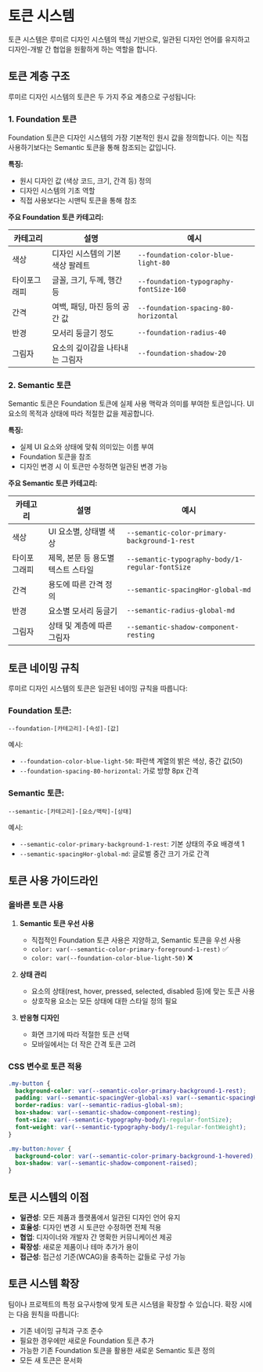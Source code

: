 
<Meta title="Concepts/토큰 시스템" />

# 토큰 시스템

토큰 시스템은 루미르 디자인 시스템의 핵심 기반으로, 일관된 디자인 언어를 유지하고 디자인-개발 간 협업을 원활하게 하는 역할을 합니다.

## 토큰 계층 구조

루미르 디자인 시스템의 토큰은 두 가지 주요 계층으로 구성됩니다:

### 1. Foundation 토큰

Foundation 토큰은 디자인 시스템의 가장 기본적인 원시 값을 정의합니다. 이는 직접 사용하기보다는 Semantic 토큰을 통해 참조되는 값입니다.

**특징:**
- 원시 디자인 값 (색상 코드, 크기, 간격 등) 정의
- 디자인 시스템의 기초 역할
- 직접 사용보다는 시맨틱 토큰을 통해 참조

**주요 Foundation 토큰 카테고리:**

| 카테고리 | 설명 | 예시 |
|---------|------|------|
| 색상 | 디자인 시스템의 기본 색상 팔레트 | `--foundation-color-blue-light-80` |
| 타이포그래피 | 글꼴, 크기, 두께, 행간 등 | `--foundation-typography-fontSize-160` |
| 간격 | 여백, 패딩, 마진 등의 공간 값 | `--foundation-spacing-80-horizontal` |
| 반경 | 모서리 둥글기 정도 | `--foundation-radius-40` |
| 그림자 | 요소의 깊이감을 나타내는 그림자 | `--foundation-shadow-20` |

### 2. Semantic 토큰

Semantic 토큰은 Foundation 토큰에 실제 사용 맥락과 의미를 부여한 토큰입니다. UI 요소의 목적과 상태에 따라 적절한 값을 제공합니다.

**특징:**
- 실제 UI 요소와 상태에 맞춰 의미있는 이름 부여
- Foundation 토큰을 참조
- 디자인 변경 시 이 토큰만 수정하면 일관된 변경 가능

**주요 Semantic 토큰 카테고리:**

| 카테고리 | 설명 | 예시 |
|---------|------|------|
| 색상 | UI 요소별, 상태별 색상 | `--semantic-color-primary-background-1-rest` |
| 타이포그래피 | 제목, 본문 등 용도별 텍스트 스타일 | `--semantic-typography-body/1-regular-fontSize` |
| 간격 | 용도에 따른 간격 정의 | `--semantic-spacingHor-global-md` |
| 반경 | 요소별 모서리 둥글기 | `--semantic-radius-global-md` |
| 그림자 | 상태 및 계층에 따른 그림자 | `--semantic-shadow-component-resting` |

## 토큰 네이밍 규칙

루미르 디자인 시스템의 토큰은 일관된 네이밍 규칙을 따릅니다:

### Foundation 토큰:
```
--foundation-[카테고리]-[속성]-[값]
```

예시:
- `--foundation-color-blue-light-50`: 파란색 계열의 밝은 색상, 중간 값(50)
- `--foundation-spacing-80-horizontal`: 가로 방향 8px 간격

### Semantic 토큰:
```
--semantic-[카테고리]-[요소/맥락]-[상태]
```

예시:
- `--semantic-color-primary-background-1-rest`: 기본 상태의 주요 배경색 1
- `--semantic-spacingHor-global-md`: 글로벌 중간 크기 가로 간격

## 토큰 사용 가이드라인

### 올바른 토큰 사용

1. **Semantic 토큰 우선 사용**
   - 직접적인 Foundation 토큰 사용은 지양하고, Semantic 토큰을 우선 사용
   - `color: var(--semantic-color-primary-foreground-1-rest)` ✅
   - `color: var(--foundation-color-blue-light-50)` ❌

2. **상태 관리**
   - 요소의 상태(rest, hover, pressed, selected, disabled 등)에 맞는 토큰 사용
   - 상호작용 요소는 모든 상태에 대한 스타일 정의 필요

3. **반응형 디자인**
   - 화면 크기에 따라 적절한 토큰 선택
   - 모바일에서는 더 작은 간격 토큰 고려

### CSS 변수로 토큰 적용

```css
.my-button {
  background-color: var(--semantic-color-primary-background-1-rest);
  padding: var(--semantic-spacingVer-global-xs) var(--semantic-spacingHor-global-md);
  border-radius: var(--semantic-radius-global-sm);
  box-shadow: var(--semantic-shadow-component-resting);
  font-size: var(--semantic-typography-body/1-regular-fontSize);
  font-weight: var(--semantic-typography-body/1-regular-fontWeight);
}

.my-button:hover {
  background-color: var(--semantic-color-primary-background-1-hovered);
  box-shadow: var(--semantic-shadow-component-raised);
}
```

## 토큰 시스템의 이점

- **일관성**: 모든 제품과 플랫폼에서 일관된 디자인 언어 유지
- **효율성**: 디자인 변경 시 토큰만 수정하면 전체 적용
- **협업**: 디자이너와 개발자 간 명확한 커뮤니케이션 제공
- **확장성**: 새로운 제품이나 테마 추가가 용이
- **접근성**: 접근성 기준(WCAG)을 충족하는 값들로 구성 가능

## 토큰 시스템 확장

팀이나 프로젝트의 특정 요구사항에 맞게 토큰 시스템을 확장할 수 있습니다. 확장 시에는 다음 원칙을 따릅니다:

- 기존 네이밍 규칙과 구조 준수
- 필요한 경우에만 새로운 Foundation 토큰 추가
- 가능한 기존 Foundation 토큰을 활용한 새로운 Semantic 토큰 정의
- 모든 새 토큰은 문서화 